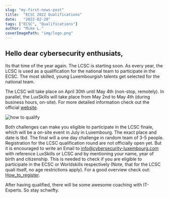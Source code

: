 ```yaml
---
slug: "my-first-news-post"
title:  "ECSC 2022 Qualifications"
date:   "2022-02-20"
tags: ["ECSC", "Qualifications"]
author: "Mike L."
coverImagePath: "img/logo.png"
---
```


## Hello dear cybersecurity enthusiats, 
Its that time of the year again. The LCSC is starting soon.
As every year, the LCSC is used as a qualification for the national team to participate in the ECSC. 
The most skilled, young Luxembourgish talents get selected for the national team.
                
The LCSC will take place on April 30th until May 4th (non-stop, remotely).
In parallel, the LuxSkills will take place from May 2nd to May 4th (during business hours, on-site).
For more detailed information check out the official [website](https://cybersecurity.lu/challenge). 

<img src="img/proc.png" alt="how to qualify" />



Both challenges can make you eligible to participate in the LCSC finale, which will be a on-site event in July in Luxembourg. 
The exact place and date is tbd. The final will a one day challenge in random team of 3-5 people.
Registration for the LCSC qualification round are not officially open yet. But it is encouraged to write an Email to  info@cybersecurity-luxembourg.com with reference LuxSkills or LCSC and by mentioning your name, year of birth and citizenship.
This is needed to check if you are eligible to participate in the ECSC or Worldskills respectively (Note, that for the LCSC quali itself, no age restrictions apply).
For a good overview check out: <a href="https://cybersecurity.lu/challenge?tab=How_to_register">How_to_register</a>.

After having qualified, there will be some awesome coaching with IT-Experts. So stay schwifty.